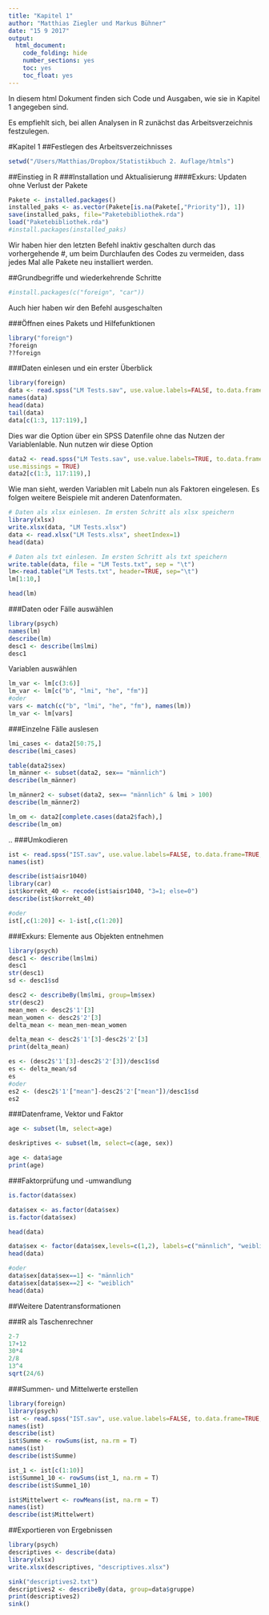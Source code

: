 ```yaml
---
title: "Kapitel 1"
author: "Matthias Ziegler und Markus Bühner"
date: "15 9 2017"
output: 
  html_document:
    code_folding: hide
    number_sections: yes
    toc: yes
    toc_float: yes
---
```


In diesem html Dokument finden sich Code und Ausgaben, wie sie in Kapitel 1 angegeben sind.

Es empfiehlt sich, bei allen Analysen in R zunächst das Arbeitsverzeichnis festzulegen.

#Kapitel 1
##Festlegen des Arbeitsverzeichnisses
```r
setwd("/Users/Matthias/Dropbox/Statistikbuch 2. Auflage/htmls")
```

##Einstieg in R
###Installation und Aktualisierung
####Exkurs: Updaten ohne Verlust der Pakete
```r
Pakete <- installed.packages()
installed_paks <- as.vector(Pakete[is.na(Pakete[,"Priority"]), 1])
save(installed_paks, file="Paketebibliothek.rda")
load("Paketebibliothek.rda")
#install.packages(installed_paks)

```
  
  Wir haben hier den letzten Befehl inaktiv geschalten durch das vorhergehende #, um beim Durchlaufen des Codes zu vermeiden, dass jedes Mal alle Pakete neu installiert werden.
  
##Grundbegriffe und wiederkehrende Schritte
```r
#install.packages(c("foreign", "car"))
```
  Auch hier haben wir den Befehl ausgeschalten

###Öffnen eines Pakets und Hilfefunktionen
```r
library("foreign")
?foreign
??foreign
```
  
  
###Daten einlesen und ein erster Überblick
```r
library(foreign)
data <- read.spss("LM Tests.sav", use.value.labels=FALSE, to.data.frame=TRUE, use.missings = TRUE)
names(data)
head(data)
tail(data)
data[c(1:3, 117:119),]
```
  Dies war die Option über ein SPSS Datenfile ohne das Nutzen der Variablenlable. Nun nutzen wir diese Option
  
  
```r
data2 <- read.spss("LM Tests.sav", use.value.labels=TRUE, to.data.frame=TRUE,
use.missings = TRUE)
data2[c(1:3, 117:119),]
```
  
  Wie man sieht, werden Variablen mit Labeln nun als Faktoren eingelesen.
  Es folgen weitere Beispiele mit anderen Datenformaten.
  
```r
# Daten als xlsx einlesen. Im ersten Schritt als xlsx speichern
library(xlsx)
write.xlsx(data, "LM Tests.xlsx")
data <- read.xlsx("LM Tests.xlsx", sheetIndex=1)
head(data)

# Daten als txt einlesen. Im ersten Schritt als txt speichern
write.table(data, file = "LM Tests.txt", sep = "\t")
lm<-read.table("LM Tests.txt", header=TRUE, sep="\t")
lm[1:10,]

head(lm)
```
  
###Daten oder Fälle auswählen
```r
library(psych)
names(lm)
describe(lm)
desc1 <- describe(lm$lmi)
desc1

```

  Variablen auswählen
  
```r
lm_var <- lm[c(3:6)]
lm_var <- lm[c("b", "lmi", "he", "fm")]
#oder
vars <- match(c("b", "lmi", "he", "fm"), names(lm))
lm_var <- lm[vars]
```
  
###Einzelne Fälle auslesen
```r
lmi_cases <- data2[50:75,]
describe(lmi_cases)

table(data2$sex)
lm_männer <- subset(data2, sex== "männlich")
describe(lm_männer)

lm_männer2 <- subset(data2, sex== "männlich" & lmi > 100)
describe(lm_männer2)

lm_om <- data2[complete.cases(data2$fach),]
describe(lm_om)
```
..
###Umkodieren
```r
ist <- read.spss("IST.sav", use.value.labels=FALSE, to.data.frame=TRUE, use.missings = TRUE)
names(ist)

describe(ist$aisr1040)
library(car)
ist$korrekt_40 <- recode(ist$aisr1040, "3=1; else=0")
describe(ist$korrekt_40)

#oder
ist[,c(1:20)] <- 1-ist[,c(1:20)]
```
  
###Exkurs: Elemente aus Objekten entnehmen
```r
library(psych)
desc1 <- describe(lm$lmi)
desc1
str(desc1)
sd <- desc1$sd

desc2 <- describeBy(lm$lmi, group=lm$sex)
str(desc2)
mean_men <- desc2$'1'[3]
mean_women <- desc2$'2'[3]
delta_mean <- mean_men-mean_women

delta_mean <- desc2$'1'[3]-desc2$'2'[3]
print(delta_mean)

es <- (desc2$'1'[3]-desc2$'2'[3])/desc1$sd
es <- delta_mean/sd
es
#oder
es2 <- (desc2$'1'["mean"]-desc2$'2'["mean"])/desc1$sd
es2
```
  
###Datenframe, Vektor und Faktor
```r
age <- subset(lm, select=age)

deskriptives <- subset(lm, select=c(age, sex))

age <- data$age
print(age)

```
  
  
###Faktorprüfung und -umwandlung
```r
is.factor(data$sex)

data$sex <- as.factor(data$sex)
is.factor(data$sex)

head(data)

data$sex <- factor(data$sex,levels=c(1,2), labels=c("männlich", "weiblich"))
head(data)

#oder
data$sex[data$sex==1] <- "männlich"
data$sex[data$sex==2] <- "weiblich"
head(data)

```

##Weitere Datentransformationen
  
###R als Taschenrechner
```r
2-7
17+12
30*4
2/8
13^4
sqrt(24/6)
```
  
###Summen- und Mittelwerte erstellen
```r
library(foreign)
library(psych)
ist <- read.spss("IST.sav", use.value.labels=FALSE, to.data.frame=TRUE, use.missings = TRUE)
names(ist)
describe(ist)
ist$Summe <- rowSums(ist, na.rm = T)
names(ist)
describe(ist$Summe)

ist_1 <- ist[c(1:10)]
ist$Summe1_10 <- rowSums(ist_1, na.rm = T)
describe(ist$Summe1_10)

ist$Mittelwert <- rowMeans(ist, na.rm = T)
names(ist)
describe(ist$Mittelwert)

```
  
##Exportieren von Ergebnissen
```r
library(psych)
descriptives <- describe(data)
library(xlsx)
write.xlsx(descriptives, "descriptives.xlsx")

sink("descriptives2.txt")
descriptives2 <- describeBy(data, group=data$gruppe)
print(descriptives2)
sink()
```



